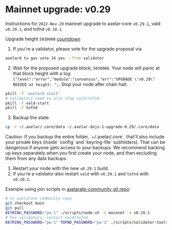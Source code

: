 # Mainnet upgrade: v0.29


Instructions for `2022-Nov-29` mainnet upgrade to axelar-core `v0.29.1`, vald `v0.29.1`, and tofnd `v0.10.1`.

Upgrade height `5030000` [countdown](https://www.mintscan.io/axelar/blocks/5030000)

1. If you're a validator, please vote for the upgrade proposal via

```bash
axelard tx gov vote 24 yes --from validator
```

2. Wait for the proposed upgrade block, `5030000`. Your node will panic at that block height with a log: `{"level":"error","module":"consensus","err":"UPGRADE \"v0.29\" NEEDED at height: ",`. Stop your node after chain halt.

```bash
pkill -f 'axelard start'
# Validators need to also stop vald/tofnd
pkill -f vald-start
pkill -f tofnd
```

3. Backup the state:

```bash
cp -r ~/.axelar/.core/data ~/.axelar-dojo-1-upgrade-0.29/.core/data
```

<Callout type="warning" emoji="⚠️">
  Caution: If you backup the entire folder, `~/.axelar/.core`, that'll also
  include your private keys (inside `config` and `keyring-file` subfolders).
  That can be dangerous if anyone gets access to your backups. We recommend
  backing up keys separately when you first create your node, and then excluding
  them from any data backups.
</Callout>

1. Restart your node with the new `v0.29.1` build.
2. If you're a validator also restart `vald` with `v0.29.1` and `tofnd` with `v0.10.1`.

Example using join scripts in [axelarate-community git repo](https://github.com/axelarnetwork/axelarate-community):

```bash
# in axelarate-community repo
git checkout main
git pull
KEYRING_PASSWORD="pw-1" ./scripts/node.sh -n mainnet -a v0.29.1
# For validators, restart vald/tofnd
KEYRING_PASSWORD="pw-1" TOFND_PASSWORD="pw-2" ./scripts/validator-tools-host.sh -a v0.29.1 -q v0.10.1 -n mainnet
```
